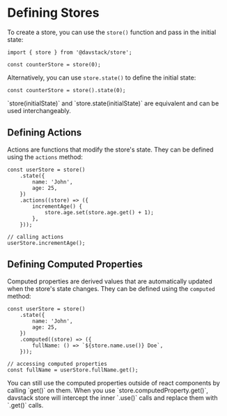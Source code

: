 
# Defining Stores

To create a store, you can use the `store()` function and pass in the initial state:

```tsx
import { store } from '@davstack/store';

const counterStore = store(0);
```

Alternatively, you can use `store.state()` to define the initial state:

```tsx
const counterStore = store().state(0);
```

<Callout type="info" emoji="ℹ️">
	`store(initialState)` and `store.state(initialState)` are equivalent and can be used interchangeably.

</Callout>

## Defining Actions

Actions are functions that modify the store's state. They can be defined using the `actions` method:

```tsx
const userStore = store()
	.state({
		name: 'John',
		age: 25,
	})
	.actions((store) => ({
		incrementAge() {
			store.age.set(store.age.get() + 1);
		},
	}));

// calling actions
userStore.incrementAge();
```

## Defining Computed Properties

Computed properties are derived values that are automatically updated when the store's state changes. They can be defined using the `computed` method:

```tsx
const userStore = store()
	.state({
		name: 'John',
		age: 25,
	})
	.computed((store) => ({
		fullName: () => `${store.name.use()} Doe`,
	}));

// accessing computed properties
const fullName = userStore.fullName.get();
```

<Callout type="info" emoji="ℹ️">
	You can still use the computed properties outside of react components by
	calling `get()` on them. When you use `store.computedProperty.get()`, davstack
	store will intercept the inner `.use()` calls and replace them with `.get()`
	calls.
</Callout>

